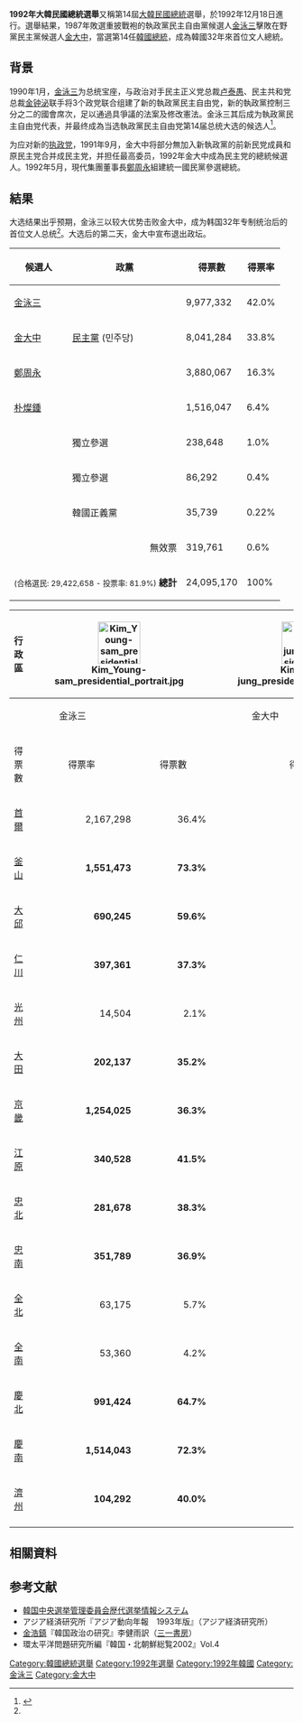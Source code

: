 {{Infobox Election
|election_name      = 1992年大韓民國總統選舉
|country            = Republic of Korea
|type               = presidential
|ongoing            = no
|previous_election  = 1987年大韓民國總統選舉
|previous_year      = 1987
|next_election      = 1997年大韓民國總統選舉
|next_year          = 1997
|election_date      = 1992年12月18日

|image1 = [[File:Kim_Young-sam_presidential_portrait.jpg|130x130px]]
|color1=003990
|nominee1 = [[金泳三|金泳三]] [[File:Vote2.svg|23px]]
|party1 = {{link-ko|民主自由黨|민주자유당}}
|popular_vote1 = '''9,977,332'''
|percentage1 = '''42.0%'''

|image2 = [[File:Kim_Dae-jung_presidential_portrait.jpg|130x130px]]
|color2=D82634
|nominee2 = [[金大中|金大中]]
|party2 = [[民主黨_(大韓民國1991年)|民主黨]]
|popular_vote2 = 8,041,284
|percentage2 = 33.8%

|image3 = [[File:Chung_Ju-yung_(Cropped).jpg|130x130px]]
|color3=22b14c
|nominee3 = [[鄭周永|鄭周永]]
|party3 = {{link-ko|統一國民黨|통일국민당 (대한민국)}}
|popular_vote3 = 3,880,067
|percentage3 = 16.3%

| map_image          = PESK1992 RESULT MAP.png
| map_size           = 250px
| map_caption        = 選票分佈<br>
<span style="color:blue;">■</span> – 金泳三得票較多
<span style="color:#9BCE2E;">■</span> – 金大中得票較多

|title=總統
|before_election=[[盧泰愚|盧泰愚]] 
|before_party= 無黨籍
|after_election=[[金泳三|金泳三]]
|after_party = 民主自由黨
}}

'''1992年大韓民國總統選舉'''又稱第14屆[[大韓民國總統|大韓民國總統]]選舉，於1992年12月18日進行。選舉結果，1987年敗選重披戰袍的執政黨民主自由黨候選人[[金泳三|金泳三]]擊敗在野黨民主黨候選人[[金大中|金大中]]，當選第14任[[韓國總統|韓國總統]]，成為韓國32年來首位文人總統。

== 背景 ==
1990年1月，[[金泳三|金泳三]]为总统宝座，与政治对手民主正义党总裁[[卢泰愚|卢泰愚]]、民主共和党总裁[[金钟泌|金钟泌]]联手将3个政党联合组建了新的執政黨民主自由党，新的執政黨控制三分之二的國會席次，足以通過具爭議的法案及修改憲法。金泳三其后成为執政黨民主自由党代表，并最终成為当选執政黨民主自由党第14届总统大选的候选人<ref name=jys>{{cite web|url=http://www.koreaxin.com/article-53048-1.html|title=金泳三总统：终结军事政权，开启文人政府时代|publisher=韩国新网|date=2010-02-17|deadurl=yes|archiveurl=https://web.archive.org/web/20150626102950/http://www.koreaxin.com/article-53048-1.html|archivedate=2015-06-26|accessdate=2015-04-19}}</ref>。

为应对新的[[执政党|执政党]]，1991年9月，金大中将部分無加入新執政黨的前新民党成員和原民主党合并成民主党，并担任最高委员，1992年金大中成為民主党的總統候選人。1992年5月，現代集團董事長[[鄭周永|鄭周永]]組建統一國民黨參選總統。

== 結果 ==
大选结果出乎预期，金泳三以较大优势击败金大中，成为韩国32年专制统治后的首位文人总统<ref name=jys />。大选后的第二天，金大中宣布退出政坛。

{{韓國政治}}

{|class="wikitable"
!候選人
!政黨
!得票數
!colspan=2|得票率
|-
|[[金泳三|金泳三]]
|{{link-ko|民主自由黨|민주자유당}}
|9,977,332
|42.0%
|<timeline>
ImageSize = width:100 height:25
PlotArea = left:0 bottom:0 top:0 right:0
TimeAxis = orientation:horizontal format:yyyy
DateFormat = x.y
Period = from:0 till:100
TimeAxis = orientation:horizontal
AlignBars = early
Colors =
   id:gray value:rgb(0.85,0.85,0.85)
   id:blue value:rgb(0.00,0.56,0.86)
BarData =
   bar:Wikipedias
PlotData=
   bar:Wikipedias from:0 till:100 color:gray width:0.2in
   bar:Wikipedias from:0 till:42.0 color:blue width:0.2in
</timeline>
|-
|[[金大中|金大中]]
|[[民主黨_(大韓民國1991年)|民主黨]] (민주당)
|8,041,284
|33.8%
|<timeline>
ImageSize = width:100 height:25
PlotArea = left:0 bottom:0 top:0 right:0
TimeAxis = orientation:horizontal format:yyyy
DateFormat = x.y
Period = from:0 till:100
TimeAxis = orientation:horizontal
AlignBars = early
Colors =
   id:gray value:rgb(0.85,0.85,0.85)
   id:green value:rgb(0.50,0.86,0.56)
BarData =
   bar:Wikipedias
PlotData=
   bar:Wikipedias from:0 till:100 color:gray width:0.2in
   bar:Wikipedias from:0 till:33.8 color:green width:0.2in
</timeline>
|-
|[[鄭周永|鄭周永]]
|{{link-ko|統一國民黨|통일국민당 (대한민국)}}
|3,880,067
|16.3%
|<timeline>
ImageSize = width:100 height:25
PlotArea = left:0 bottom:0 top:0 right:0
TimeAxis = orientation:horizontal format:yyyy
DateFormat = x.y
Period = from:0 till:100
TimeAxis = orientation:horizontal
AlignBars = early
Colors =
   id:gray value:rgb(0.85,0.85,0.85)
   id:gray1 value:rgb(0.0,0.0,0.0)
BarData =
   bar:Wikipedias
PlotData=
   bar:Wikipedias from:0 till:100 color:gray width:0.2in
   bar:Wikipedias from:0 till:16.3 color:gray1 width:0.2in
</timeline>
|-
|[[朴燦鍾|朴燦鍾]]
|{{link-ko|新政治改革黨|신정치개혁당}}
|1,516,047
|colspan=2|6.4%
|-
|{{link-ko|白基玩|백기완}}
|獨立參選
|238,648
|colspan=2|1.0%
|-
|{{link-ko|金玉仙|김옥선}}
|獨立參選
|86,292
|colspan=2|0.4%
|-
|{{link-ko|李丙湖|이병호}}
|韓國正義黨
|35,739
|colspan=2|0.22%
|-
|style="text-align:right" colspan=2|無效票
|style="text-align:left"|319,761
|style="text-align:left" colspan=2|0.6%
|-
!style="text-align:right" colspan=2|<small>(合格選民: 29,422,658 - 投票率: 81.9%)</small> '''總計'''
!style="text-align:left"|24,095,170
!style="text-align:left" colspan=2|100%
|}

{|class="wikitable"
!align="center" rowspan=3|行政區
! align="center" colspan=2 |[[File:Kim_Young-sam_presidential_portrait.jpg|75px]]
! align="center" colspan=2 |[[File:Kim_Dae-jung_presidential_portrait.jpg|75px]]
! align="center" colspan=2 |[[File:Chung_Ju-yung_(Cropped).jpg|75px]]
|-
! align="center" colspan=2 |金泳三
! align="center" colspan=2 |金大中
! align="center" colspan=2 |鄭周永
|-
!align="center"|得票數
!align="center"|得票率
!align="center"|得票數
!align="center"|得票率
!align="center"|得票數
!align="center"|得票率
|-
! align="center"|[[首爾|首爾]]
| align="right"|2,167,298
| align="right"|36.4%
| align="right" bgcolor=lightgreen|'''2,246,326'''
| align="right" bgcolor=lightgreen|'''37.7%'''
| align="right"|1,070,629
| align="right"|18.0%
|-
! align="center"|[[釜山|釜山]]
| align="right" bgcolor=lightblue|'''1,551,473'''
| align="right" bgcolor=lightblue|'''73.3%'''
| align="right"|265,055
| align="right"|12.5%
| align="right"|133,907
| align="right"|6.3%
|-
! align="center"|[[大邱|大邱]]
| align="right" bgcolor=lightblue|'''690,245'''
| align="right" bgcolor=lightblue|'''59.6%'''
| align="right"|90,641
| align="right"|7.8%
| align="right"|224,642
| align="right"|19.4%
|-
! align="center"|[[仁川|仁川]]
| align="right" bgcolor=lightblue|'''397,361'''
| align="right" bgcolor=lightblue|'''37.3%'''
| align="right"|338,538
| align="right"|31.7%
| align="right"|228,505
| align="right"|21.4%
|-
! align="center"|[[光州廣域市|光州]]
| align="right"|14,504
| align="right"|2.1%
| align="right" bgcolor=lightgreen|'''652,337'''
| align="right" bgcolor=lightgreen|'''95.8%'''
| align="right"|8,085
| align="right"|1.2%
|-
! align="center"|[[大田廣域市|大田]]
| align="right" bgcolor=lightblue|'''202,137'''
| align="right" bgcolor=lightblue|'''35.2%'''
| align="right"|165,067
| align="right"|28.7%
| align="right"|133,646
| align="right"|23.3%
|-
! align="center"|[[京畿道|京畿]]
| align="right" bgcolor=lightblue|'''1,254,025'''
| align="right" bgcolor=lightblue|'''36.3%'''
| align="right"|1,103,498
| align="right"|32.0%
| align="right"|798,356
| align="right"|23.1%
|-
! align="center"|[[江原道_(韓國)|江原]]
| align="right" bgcolor=lightblue|'''340,528'''
| align="right" bgcolor=lightblue|'''41.5%'''
| align="right"|127,265
| align="right"|15.5%
| align="right"|279,610
| align="right"|34.1%
|-
! align="center"|[[忠清北道|忠北]]
| align="right" bgcolor=lightblue|'''281,678'''
| align="right" bgcolor=lightblue|'''38.3%'''
| align="right"|191,743
| align="right"|26.0%
| align="right"|175,767
| align="right"|23.4%
|-
! align="center"|[[忠清南道|忠南]]
| align="right" bgcolor=lightblue|'''351,789'''
| align="right" bgcolor=lightblue|'''36.9%'''
| align="right"|271,921
| align="right"|28.5%
| align="right"|240,400
| align="right"|25.2%
|-
! align="center"|[[全羅北道|全北]]
| align="right"|63,175
| align="right"|5.7%
| align="right" bgcolor=lightgreen|'''991,483'''
| align="right" bgcolor=lightgreen|'''89.1%'''
| align="right"|35,923
| align="right"|3.2%
|-
! align="center"|[[全羅南道|全南]]
| align="right"|53,360
| align="right"|4.2%
| align="right" bgcolor=lightgreen|'''1,170,398'''
| align="right" bgcolor=lightgreen|'''92.2%'''
| align="right"|26,686
| align="right"|2.1%
|-
! align="center"|[[慶尚北道|慶北]]
| align="right" bgcolor=lightblue|'''991,424'''
| align="right" bgcolor=lightblue|'''64.7%'''
| align="right"|147,440
| align="right"|9.6%
| align="right"|240,646
| align="right"|15.7%
|-
! align="center"|[[慶尚南道|慶南]]
| align="right" bgcolor=lightblue|'''1,514,043'''
| align="right" bgcolor=lightblue|'''72.3%'''
| align="right"|193,373
| align="right"|9.2%
| align="right"|241,135
| align="right"|11.5%
|-
! align="center"|[[濟州特別自治道|濟州]]
| align="right" bgcolor=lightblue|'''104,292'''
| align="right" bgcolor=lightblue|'''40.0%'''
| align="right"|85,889
| align="right"|32.9%
| align="right"|42,130
| align="right"|16.1%
|-
|}

== 相關資料 ==
<references />

==参考文献==
* [http://www.nec.go.kr/sinfo/index.html 韓国中央選挙管理委員会歴代選挙情報システム]{{Webarchive|url=https://archive.is/20120903234322/http://www.nec.go.kr/sinfo/index.html |date=2012-09-03 }}
* アジア経済研究所『アジア動向年報　1993年版』（アジア経済研究所）
*[[金浩鎮|金浩鎮]]『韓国政治の研究』李健雨訳（[[三一書房|三一書房]]）
*環太平洋問題研究所編『韓国・北朝鮮総覧2002』Vol.4

{{大韩民国选举}}
[[Category:韓國總統選舉|Category:韓國總統選舉]]
[[Category:1992年選舉|Category:1992年選舉]]
[[Category:1992年韓國|Category:1992年韓國]]
[[Category:金泳三|Category:金泳三]]
[[Category:金大中|Category:金大中]]